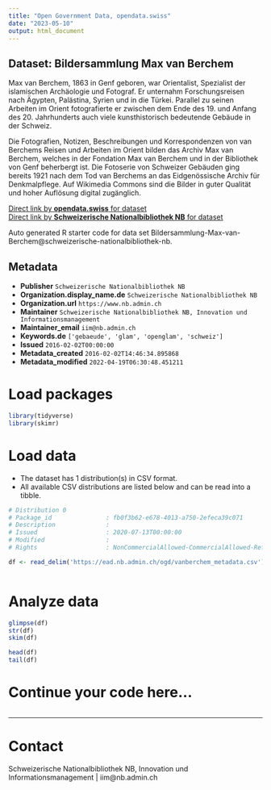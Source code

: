 ```yaml
---
title: "Open Government Data, opendata.swiss"
date: "2023-05-10"
output: html_document
---
```


## Dataset: Bildersammlung Max van Berchem

Max van Berchem, 1863 in Genf geboren, war Orientalist, Spezialist der islamischen Archäologie und Fotograf. Er unternahm Forschungsreisen nach Ägypten, Palästina, Syrien und in die Türkei. Parallel zu seinen Arbeiten im Orient fotografierte er zwischen dem Ende des 19. und Anfang des 20. Jahrhunderts auch viele kunsthistorisch bedeutende Gebäude in der Schweiz.

Die Fotografien, Notizen, Beschreibungen und Korrespondenzen von van Berchems Reisen und Arbeiten im Orient bilden das Archiv Max van Berchem, welches in der Fondation Max van Berchem und in der Bibliothek von Genf beherbergt ist. Die Fotoserie von Schweizer Gebäuden ging bereits 1921 nach dem Tod van Berchems an das Eidgenössische Archiv für Denkmalpflege. Auf Wikimedia Commons sind die Bilder in guter Qualität und hoher Auflösung digital zugänglich.

[Direct link by **opendata.swiss** for dataset](https://opendata.swiss/de/dataset/bildersammlung-max-van-berchem)<br>
[Direct link by **Schweizerische Nationalbibliothek NB** for dataset](https://www.nb.admin.ch/snl/de/home/ueber-uns/gs/sammlungen/denkmalpflege/ead.html)

Auto generated R starter code for data set Bildersammlung-Max-van-Berchem@schweizerische-nationalbibliothek-nb.

## Metadata

- **Publisher** `Schweizerische Nationalbibliothek NB`
- **Organization.display_name.de** `Schweizerische Nationalbibliothek NB`
- **Organization.url** `https://www.nb.admin.ch`
- **Maintainer** `Schweizerische Nationalbibliothek NB, Innovation und Informationsmanagement`
- **Maintainer_email** `iim@nb.admin.ch`
- **Keywords.de** `['gebaeude', 'glam', 'openglam', 'schweiz']`
- **Issued** `2016-02-02T00:00:00`
- **Metadata_created** `2016-02-02T14:46:34.895868`
- **Metadata_modified** `2022-04-19T06:30:48.451211`


# Load packages

```r

library(tidyverse)
library(skimr)

```

# Load data

-   The dataset has 1 distribution(s) in CSV format.
-   All available CSV distributions are listed below and can be read into a tibble.

```r

# Distribution 0
# Package_id               : fb0f3b62-e678-4013-a750-2efeca39c071
# Description              : 
# Issued                   : 2020-07-13T00:00:00
# Modified                 : 
# Rights                   : NonCommercialAllowed-CommercialAllowed-ReferenceNotRequired

df <- read_delim('https://ead.nb.admin.ch/ogd/vanberchem_metadata.csv')



```

# Analyze data

```r

glimpse(df)
str(df)
skim(df)

head(df)
tail(df)

```

# Continue your code here...

```r

```

------------------------------------------------------------------------

# Contact

Schweizerische Nationalbibliothek NB, Innovation und Informationsmanagement | iim@nb.admin.ch
